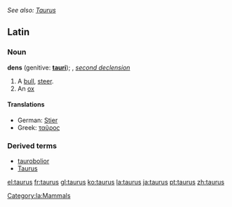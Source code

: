 ''See also: [[Taurus]]''
==Latin==
===Noun===
'''dens''' (genitive: '''[[tauri]]'''); {{m}}, ''[[Wiktionary Appendix:Latin second declension|second declension]]''

# A [[bull]], [[steer]].
# An [[ox]]

====Translations====
{{top}}
*German: [[Stier]]
*Greek: [[ταῦρος]]
{{mid}}
{{bottom}}

===Derived terms===
*[[taurobolior]]
*[[Taurus]]

[[Category:la:Mammals]]

[[el:taurus]]
[[fr:taurus]]
[[gl:taurus]]
[[ko:taurus]]
[[la:taurus]]
[[ja:taurus]]
[[pt:taurus]]
[[zh:taurus]]